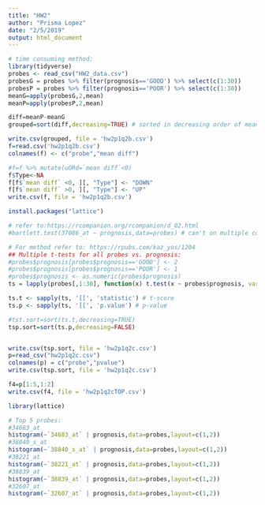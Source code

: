 ```yaml
---
title: "HW2"
author: "Prisma Lopez"
date: "2/5/2019"
output: html_document
---
```


```r
# time consuming method:
library(tidyverse)
probes <- read_csv("HW2_data.csv")
probesG = probes %>% filter(prognosis=='GOOD') %>% select(c(1:30))
probesP = probes %>% filter(prognosis=='POOR') %>% select(c(1:30))
meanG=apply(probesG,2,mean)
meanP=apply(probesP,2,mean)

diff=meanP-meanG
grouped=sort(diff,decreasing=TRUE) # sorted in decreasing order of mean value

write.csv(grouped, file = 'hw2p1q2b.csv')
f=read.csv('hw2p1q2b.csv')
colnames(f) <- c("probe","mean diff")

#f=f %>% mutate(uORd=`mean diff`<0)
f$Type<-NA
f[f$`mean diff` <0, ][, "Type"] <- "DOWN"
f[f$`mean diff` >0, ][, "Type"] <- "UP"
write.csv(f, file = 'hw2p1q2b.csv')

install.packages("lattice")
```

```r
# refer to:https://rcompanion.org/rcompanion/d_02.html
#bartlett.test(37086_at ~ prognosis,data=probes) # can't on multiple columns at a time
```

```r
# For method refer to: https://rpubs.com/kaz_yos/1204
## Multiple t-tests for all probes vs. prognosis:
#probes$prognosis[probes$prognosis=='GOOD'] <- 2
#probes$prognosis[probes$prognosis=='POOR'] <- 1
#probes$prognosis <- as.numeric(probes$prognosis)
ts = lapply(probes[,1:30], function(x) t.test(x ~ probes$prognosis, var.equal = TRUE))

ts.t <- sapply(ts, '[[', 'statistic') # t-score
ts.p <- sapply(ts, '[[', 'p.value') # p-value

#tst.sort=sort(ts.t,decreasing=TRUE)
tsp.sort=sort(ts.p,decreasing=FALSE)


write.csv(tsp.sort, file = 'hw2p1q2c.csv')
p=read_csv("hw2p1q2c.csv")
colnames(p) = c("probe","pvalue")
write.csv(tsp.sort, file = 'hw2p1q2c.csv')

f4=p[1:5,1:2]
write.csv(f4, file = 'hw2p1q2cTOP.csv')

library(lattice)

# Top 5 probes:
#34683_at
histogram(~`34683_at` | prognosis,data=probes,layout=c(1,2))
#38840_s_at
histogram(~`38840_s_at` | prognosis,data=probes,layout=c(1,2))
#38221_at
histogram(~`38221_at` | prognosis,data=probes,layout=c(1,2))
#38839_at
histogram(~`38839_at` | prognosis,data=probes,layout=c(1,2))
#32607_at
histogram(~`32607_at` | prognosis,data=probes,layout=c(1,2))

```

